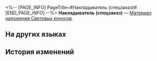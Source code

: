 <%-- [PAGE_INFO]
PageTitle=#Накладыватель (спецзаказ)#
[END_PAGE_INFO] --%>
{{Предмет Инфобокс
|id          = 271
|Изображение = Предмет Накладыватель (спецзаказ).png
|Тип         = Материал наложения Световых конусов
|Инвентарь   = Ценные предметы
|Редкость    = 5
|Эффект      = 
|Описание    = Особое устройство, изготовленное Гертой. Позволяет делать наложение особых Световых конусов, которые можно найти в Виртуальной вселенной.
}}
{{Описание|1=Особое устройство, изготовленное Гертой. Его принципы не сформулированы.<br /><br />''«Будь благодар{{MC|ж=на|м=ен}}, (Первопроходец). Всё уже сделано за тебя».''}}
'''Накладыватель (спецзаказ)''' — [[Материал наложения Световых конусов]].

==На других языках==
{{На других языках
|en   = Superimposer (Custom-made)
|zhs  = 叠影器（特制）
|zht  = 疊影器（特製）
|ja   = 重畳機（特製）
|ko   = 중첩기(특제)
|es   = Superponedor (personalizado)
|fr   = Superposeur (sur&nbsp;mesure)
|ru   = Накладыватель (спецзаказ)
|th   = Superimposer (Custom-made)
|vi   = Máy Tích Tầng (Đặc Chế)
|de   = Bündelungsgerät (maßgefertigt)
|id   = Superimposer (Custom-made)
|pt   = Sobrepositor (Personalizado)
}}

==История изменений==
{{История изменений|3.5}}